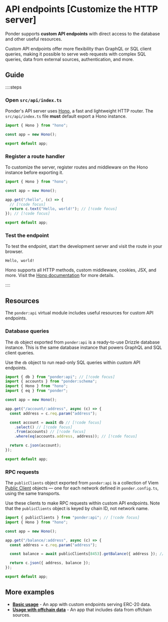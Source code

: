 # API endpoints [Customize the HTTP server]

Ponder supports **custom API endpoints** with direct access to the database and other useful resources.

Custom API endpoints offer more flexibility than GraphQL or SQL client queries, making it possible to serve web requests with complex SQL queries, data from external sources, authentication, and more.

## Guide

::::steps

### Open `src/api/index.ts`

Ponder's API server uses [Hono](https://hono.dev/), a fast and lightweight HTTP router. The `src/api/index.ts` file **must** default export a Hono instance.

```ts [src/api/index.ts (minimal)]
import { Hono } from "hono";

const app = new Hono();

export default app;
```

### Register a route handler

To customize the server, register routes and middleware on the Hono instance before exporting it.

```ts [src/api/index.ts]
import { Hono } from "hono";

const app = new Hono();

app.get("/hello", (c) => {
  // [!code focus]
  return c.text("Hello, world!"); // [!code focus]
}); // [!code focus]

export default app;
```

### Test the endpoint

To test the endpoint, start the development server and visit the route in your browser.

```text [Response]
Hello, world!
```

Hono supports all HTTP methods, custom middleware, cookies, JSX, and more. Visit the [Hono documentation](https://hono.dev/docs) for more details.

::::

## Resources

The `ponder:api` virtual module includes useful resources for custom API endpoints.

### Database queries

The `db` object exported from `ponder:api` is a ready-to-use Drizzle database instance. This is the same database instance that powers GraphQL and SQL client queries.

Use the `db` object to run read-only SQL queries within custom API endpoints.

```ts [src/api/index.ts]
import { db } from "ponder:api"; // [!code focus]
import { accounts } from "ponder:schema";
import { Hono } from "hono";
import { eq } from "ponder";

const app = new Hono();

app.get("/account/:address", async (c) => {
  const address = c.req.param("address");

  const account = await db // [!code focus]
    .select() // [!code focus]
    .from(accounts) // [!code focus]
    .where(eq(accounts.address, address)); // [!code focus]

  return c.json(account);
});

export default app;
```

### RPC requests

The `publicClients` object exported from `ponder:api` is a collection of Viem [Public Client](https://viem.sh/docs/clients/public) objects — one for each network defined in `ponder.config.ts`, using the same transports.

Use these clients to make RPC requests within custom API endpoints. Note that the `publicClients` object is keyed by chain ID, not network name.

```ts [src/api/index.ts]
import { publicClients } from "ponder:api"; // [!code focus]
import { Hono } from "hono";

const app = new Hono();

app.get("/balance/:address", async (c) => {
  const address = c.req.param("address");

  const balance = await publicClients[8453].getBalance({ address }); // [!code focus]

  return c.json({ address, balance });
});

export default app;
```

## More examples

- [**Basic usage**](https://github.com/ponder-sh/ponder/tree/main/examples/feature-api-functions/src/api/index.ts) - An app with custom endpoints serving ERC-20 data.
- [**Usage with offchain data**](https://github.com/ponder-sh/ponder/tree/main/examples/with-offchain/src/api/index.ts) - An app that includes data from offchain sources.

